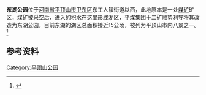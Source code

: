 '''东湖公园'''位于[[河南省|河南省]][[平顶山市|平顶山市]][[卫东区|卫东区]]东工人镇街道以西，此地原本是一处[[煤矿|煤矿]]矿区，煤矿被采空后，进入的积水在这里形成湖区，平煤集团十二矿顺势利导将其改造为东湖公园，目前东湖的湖区总面积接近15公顷，被列为平顶山市内八景之一。<ref>{{cite web|url=http://www.pdsagri.gov.cn/asp/detail.asp?ID={155C694B-CB22-4C66-B231-CF0464210272}|title=东湖晚钓|publisher=|date=2003-12-23|language=zh-hans|deadurl=yes|archiveurl=https://web.archive.org/web/20140707154132/http://www.pdsagri.gov.cn/asp/detail.asp?ID=%7B155C694B-CB22-4C66-B231-CF0464210272%7D|archivedate=2014-07-07}}</ref>

==参考资料==
{{reflist}}

{{鹰城八景}}
[[Category:平顶山公园|Category:平顶山公园]]